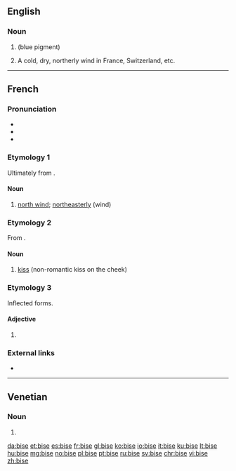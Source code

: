 ==English==

===Noun===
{{en-noun|~}}

# {{alternative form of|bice|nodot=yes|lang=en}} (blue pigment)
# A cold, dry, northerly wind in France, Switzerland, etc.

{{Webster 1913}}

----

==French==

===Pronunciation===
* {{IPA|/biz/|lang=fr}}
* {{audio|Fr-bise.ogg|Audio (France)|lang=fr}}
* {{homophones|lang=fr|bisent|bises}}

===Etymology 1===
Ultimately from {{etyl|gem|fr}}.

====Noun====
{{fr-noun|f}}

# [[north wind]]; [[northeasterly]] (wind)

===Etymology 2===
From {{term|biser}}.

====Noun====
{{fr-noun|f}}

# [[kiss]] (non-romantic kiss on the cheek)

===Etymology 3===
Inflected forms.

====Adjective====
{{head|fr|adjective form}}

# {{feminine singular of|bis|lang=fr}}

===External links===
* {{R:TLFi}}

----

==Venetian==

===Noun===
{{head|vec|plural}} {{g|f}}

# {{plural of|bisa|lang=vec}}

[[da:bise]]
[[et:bise]]
[[es:bise]]
[[fr:bise]]
[[gl:bise]]
[[ko:bise]]
[[io:bise]]
[[it:bise]]
[[ku:bise]]
[[lt:bise]]
[[hu:bise]]
[[mg:bise]]
[[no:bise]]
[[pl:bise]]
[[pt:bise]]
[[ru:bise]]
[[sv:bise]]
[[chr:bise]]
[[vi:bise]]
[[zh:bise]]